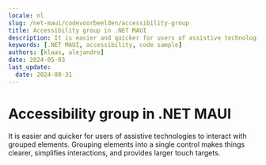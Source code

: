 ```yaml
---
locale: nl
slug: /net-maui/codevoorbeelden/accessibility-group
title: Accessibility group in .NET MAUI
description: It is easier and quicker for users of assistive technologies to interact with grouped elements.
keywords: [.NET MAUI, accessibility, code sample]
authors: [klaas, alejandro]
date: 2024-05-03
last_update:
  date: 2024-08-31
---
```


# Accessibility group in .NET MAUI

It is easier and quicker for users of assistive technologies to interact with grouped elements. Grouping elements into a single control makes things clearer, simplifies interactions, and provides larger touch targets.

<CodeSample id="accessibility-group" platform="net-maui" locale="en"/>
